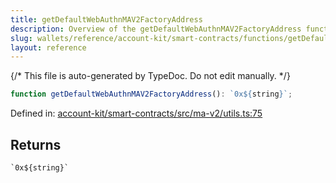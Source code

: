 ```yaml
---
title: getDefaultWebAuthnMAV2FactoryAddress
description: Overview of the getDefaultWebAuthnMAV2FactoryAddress function
slug: wallets/reference/account-kit/smart-contracts/functions/getDefaultWebAuthnMAV2FactoryAddress
layout: reference
---
```


{/* This file is auto-generated by TypeDoc. Do not edit manually. */}

```ts
function getDefaultWebAuthnMAV2FactoryAddress(): `0x${string}`;
```

Defined in: [account-kit/smart-contracts/src/ma-v2/utils.ts:75](https://github.com/alchemyplatform/aa-sdk/blob/c1a84188d03473acac2fdb49fb7cd7fdba73169b/account-kit/smart-contracts/src/ma-v2/utils.ts#L75)

## Returns

`` `0x${string}` ``
